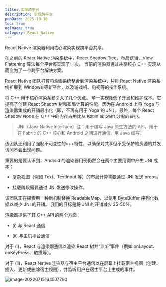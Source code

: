 ```yaml
---
title: 实现跨平台
description: 实现跨平台
pubDate: 2025-10-10
toc: true
ogImage: true
category: React Native
---
```


React Native 渲染器利用核心渲染实现跨平台共享。

在之前的 React Native 渲染系统中，React Shadow Tree、布局逻辑、View Flattening 算法每个平台都实现了一次。 当前的渲染器通过共享核心 C++ 实现从而变为了一个跨平台解决方案。

React Native 团队打算将动画系统整合到渲染系统中，并将 React Native 渲染系统扩展到 Windows 等新平台，以及游戏机、电视等的操作系统。

将 C++ 用于核心渲染系统引入了几个优点。 单一实现降低了开发和维护成本。它提高了创建 React Shadow 树和布局计算的性能，因为在 Android 上将 Yoga 与渲染器集成的开销最小化（即，不再有用于 Yoga 的 JNI）。最终，每个 React Shadow Node 在 C++ 中的内存占用比从 Kotlin 或 Swift 分配的要小。

> JNI（Java Native Interface）注：用于编写 Java 原生方法的 API，用于在 Fabric 的 C++ 核心和 Android 之间进行通信，用 Java 编写。

该团队还利用了强制不可变性的c++特性，以确保对共享但不受保护的资源的并发访问不会出现问题。

重要的是要认识到，Android 的渲染器用例仍然会在两个主要用例中产生 JNI 成本：

- 复杂视图（例如 Text、TextInput 等）的布局计算需要通过 JNI 发送 props。

- 挂载阶段需要通过 JNI 发送修改操作。

该团队正在探索用一种新机制替换 ReadableMap，以使用 ByteBuffer 序列化数据以减少 JNI 的开销。 我们的目标是将 JNI 的开销减少 35-50%。

渲染器提供了其 C++ API 的两个方面：

- (i) 与 React 通信

- (ii) 与主机平台通信

对于 (i)，React 与渲染器通信以渲染 React 树并“监听”事件（例如 onLayout、onKeyPress、触摸等）。

对于 (ii)，React Native 渲染器与宿主平台通信以在屏幕上挂载宿主视图（创建、插入、更新或删除宿主视图），并监听用户在宿主平台上生成的事件。

![image-20220715164507790](https://xiejie-typora.oss-cn-chengdu.aliyuncs.com/2022-07-15-084508.png)
